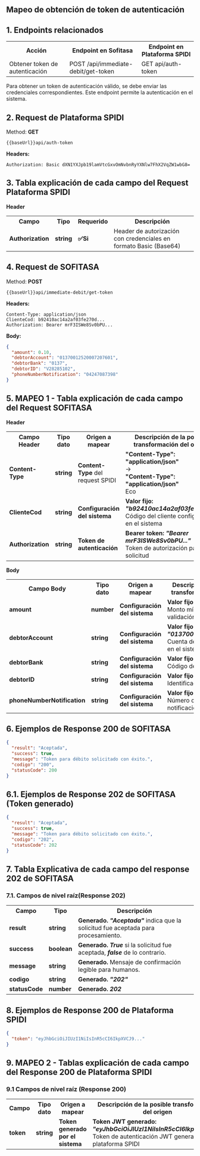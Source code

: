 
<Meta title="API-MAP/Sofitasa/Mapeo Plataforma/1. Get Token" />

## Mapeo de obtención de token de autenticación
## 1. Endpoints relacionados

<table>
  <tr>
    <th>Acción</th>
    <th>Endpoint en Sofitasa</th>
    <th>Endpoint en Plataforma SPIDI</th>
  </tr>
  <tr>
    <td>Obtener token de autenticación</td>
    <td>POST /api/immediate-debit/get-token</td>
    <td>GET api/auth-token</td>
  </tr>
</table>

Para obtener un token de autenticación válido, se debe enviar las credenciales correspondientes. Este endpoint permite la autenticación en el sistema.

## 2. Request de Plataforma SPIDI

Method: **GET**
```
{{baseUrl}}api/auth-token
```

**Headers:**
```
Authorization: Basic dXN1YXJpb19lamVtcGxvOmNvbnRyYXNlw7FhX2VqZW1wbG8=
```

## 3. Tabla explicación de cada campo del Request Plataforma SPIDI

**Header**

<table>
  <tr>
    <th>Campo</th>
    <th>Tipo</th>
    <th>Requerido</th>
    <th>Descripción</th>
  </tr>
  <tr>
    <td><b>Authorization</b></td>
    <td><b>string</b></td>
    <td><b>✅Si</b></td>
    <td>Header de autorización con credenciales en formato Basic (Base64)</td>
  </tr>
</table>

 

## 4. Request de SOFITASA

Method: **POST**
```
{{baseUrl}}api/immediate-debit/get-token
```

**Headers:**
```
Content-Type: application/json
ClienteCod: b92410ac14a2af03fe270d...
Authorization: Bearer mrF3ISWe8Sv0bPU...
```

**Body:**
```json
{
  "amount": 0.10,
  "debtorAccount": "01370012520007207601",
  "debtorBank": "0137",
  "debtorID": "V28285102",
  "phoneNumberNotification": "04247087398"
}
```

## 5. MAPEO 1 - Tabla explicación de cada campo del Request SOFITASA

**Header**

<table>
  <tr>
    <th>Campo Header</th>
    <th>Tipo dato</th>
    <th>Origen a mapear</th>
    <th>Descripción de la posible transformación del origen</th>
  </tr>
  <tr>
    <td><b>Content-Type</b></td>
    <td><b>string</b></td>
    <td><b>Content-Type</b> del request SPIDI</td>
    <td>
      <b>"Content-Type": "application/json"</b><br/>
      →<br/>
      <b>"Content-Type": "application/json"</b><br/>
      Eco
    </td>
  </tr>
  <tr>
    <td><b>ClienteCod</b></td>
    <td><b>string</b></td>
    <td><b>Configuración del sistema</b></td>
    <td>
      <b>Valor fijo:</b> <i><b>"b92410ac14a2af03fe270d..."</b></i><br/>
      Código del cliente configurado en el sistema
    </td>
  </tr>
  <tr>
    <td><b>Authorization</b></td>
    <td><b>string</b></td>
    <td><b>Token de autenticación</b></td>
    <td>
      <b>Bearer token:</b> <i><b>"Bearer mrF3ISWe8Sv0bPU..."</b></i><br/>
      Token de autorización para la solicitud
    </td>
  </tr>
</table>

**Body**

<table>
  <tr>
    <th>Campo Body</th>
    <th>Tipo dato</th>
    <th>Origen a mapear</th>
    <th>Descripción de la posible transformación del origen</th>
  </tr>
  <tr>
    <td><b>amount</b></td>
    <td><b>number</b></td>
    <td><b>Configuración del sistema</b></td>
    <td>
      <b>Valor fijo:</b> <i><b>0.10</b></i><br/>
      Monto mínimo para validación de token
    </td>
  </tr>
  <tr>
    <td><b>debtorAccount</b></td>
    <td><b>string</b></td>
    <td><b>Configuración del sistema</b></td>
    <td>
      <b>Valor fijo:</b> <i><b>"01370012520007207601"</b></i><br/>
      Cuenta deudora configurada en el sistema
    </td>
  </tr>
  <tr>
    <td><b>debtorBank</b></td>
    <td><b>string</b></td>
    <td><b>Configuración del sistema</b></td>
    <td>
      <b>Valor fijo:</b> <i><b>"0137"</b></i><br/>
      Código del banco deudor
    </td>
  </tr>
  <tr>
    <td><b>debtorID</b></td>
    <td><b>string</b></td>
    <td><b>Configuración del sistema</b></td>
    <td>
      <b>Valor fijo:</b> <i><b>"V28285102"</b></i><br/>
      Identificación del deudor
    </td>
  </tr>
  <tr>
    <td><b>phoneNumberNotification</b></td>
    <td><b>string</b></td>
    <td><b>Configuración del sistema</b></td>
    <td>
      <b>Valor fijo:</b> <i><b>"04247087398"</b></i><br/>
      Número de teléfono para notificaciones
    </td>
  </tr>
</table>

## 6. Ejemplos de Response 200 de SOFITASA

```json
{
  "result": "Aceptada",
  "success": true,
  "message": "Token para débito solicitado con éxito.",
  "codigo": "200",
  "statusCode": 200
}
```

## 6.1. Ejemplos de Response 202 de SOFITASA (Token generado)

```json
{
  "result": "Aceptada",
  "success": true,
  "message": "Token para débito solicitado con éxito.",
  "codigo": "202",
  "statusCode": 202
}
```

## 7. Tabla Explicativa de cada campo del response 202 de SOFITASA

### 7.1. Campos de nivel raíz(Response 202)

<table>
  <tr>
    <th>Campo</th>
    <th>Tipo</th>
    <th>Descripción</th>
  </tr>
  <tr>
    <td><b>result</b></td>
    <td><b>string</b></td>
    <td>
      <b>Generado.</b> <i><b>"Aceptada"</b></i> indica que la solicitud fue aceptada para procesamiento.
    </td>
  </tr>
  <tr>
    <td><b>success</b></td>
    <td><b>boolean</b></td>
    <td>
      <b>Generado.</b> <i><b>True</b></i> si la solicitud fue aceptada, <i><b>false</b></i> de lo contrario.
    </td>
  </tr>
  <tr>
    <td><b>message</b></td>
    <td><b>string</b></td>
    <td>
      <b>Generado.</b> Mensaje de confirmación legible para humanos. 
    </td>
  </tr>
  <tr>
    <td><b>codigo</b></td>
    <td><b>string</b></td>
    <td>
      <b>Generado.</b> <i><b>"202"</b></i>
    </td>
  </tr>
  <tr>
    <td><b>statusCode</b></td>
    <td><b>number</b></td>
    <td>
      <b>Generado.</b> <i><b>202</b></i>
    </td>
  </tr>
</table>


## 8. Ejemplos de Response 200 de Plataforma SPIDI

```json
{
  "token": "eyJhbGciOiJIUzI1NiIsInR5cCI6IkpXVCJ9..."
}
```

## 9. MAPEO 2 - Tablas explicación de cada campo del Response 200 de Plataforma SPIDI

### 9.1 Campos de nivel raíz (Response 200)

<table>
  <tr>
    <th>Campo</th>
    <th>Tipo dato</th>
    <th>Origen a mapear</th>
    <th>Descripción de la posible transformación del origen</th>
  </tr>
  <tr>
    <td><b>token</b></td>
    <td><b>string</b></td>
    <td><b>Token generado por el sistema</b></td>
    <td>
      <b>Token JWT generado:</b> <i><b>"eyJhbGciOiJIUzI1NiIsInR5cCI6IkpXVCJ9..."</b></i><br/>
      Token de autenticación JWT generado por la plataforma SPIDI
    </td>
  </tr>
</table>

